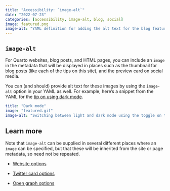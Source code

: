 ```yaml
---
title: "Accessibility: `image-alt`"
date: "2022-07-23"
categories: [accessibility, image-alt, blog, social]
image: featured.png
image-alt: "YAML definition for adding the alt text for the blog featured image. The resulting html which shows the alt text for the image. And the output, blog post listing with the featured image."
---
```


## `image-alt`

For Quarto websites, blog posts, and HTML pages, you can include an `image` in the metadata that will be displayed in places such as the thumbnail for blog posts (like each of the tips on this site), and the preview card on social media.

You can (and should) provide alt text for these images by using the `image-alt` option in your YAML as well.
For example, here's a snippet from the YAML for the [tip on using dark mode](https://mine-cetinkaya-rundel.github.io/quarto-tip-a-day/posts/17-dark-mode/).

``` yaml
title: "Dark mode"
image: "featured.gif"
image-alt: "Switching between light and dark mode using the toggle on the navbar of this blog's homepage."
```

## Learn more

Note that `image-alt` can be supplied in several different places where an `image` can be specified, but that these will be inherited from the site or page metadata, so need not be repeated.

-   [Website options](https://quarto.org/docs/reference/formats/html.html#website)

-   [Twitter card options](https://quarto.org/docs/reference/projects/websites.html#twitter-card)

-   [Open graph options](https://quarto.org/docs/reference/projects/websites.html#open-graph)
